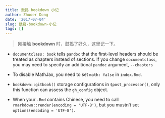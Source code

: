 ```yaml
---
title: 鼓捣 bookdown 小记
author: Zhuoer Dong
date: '2017-07-04'
slug: 鼓捣-bookdown-小记
tags: []
---
```


> 刚接触 **bookdown** 时，鼓捣了好久，这里记一下。

- `documentclass: book` tells `pandoc` that the first-level headers should be treated as chapters instead of sections. If you change `documentclass`, you may need to specify an additional `pandoc` argument, `--chapters`

- To disable MathJax, you need to set `math: false` in `index.Rmd`.

- `bookdown::gitbook()` storage configurations in `$post_processor()`, only this function can assess the `gh_config` object.

- When your `.Rmd` contains Chinese, you need to call `rmarkdown::render(encoding = 'UTF-8')`, but you mustn't set `options(encoding = 'UTF-8')`.

